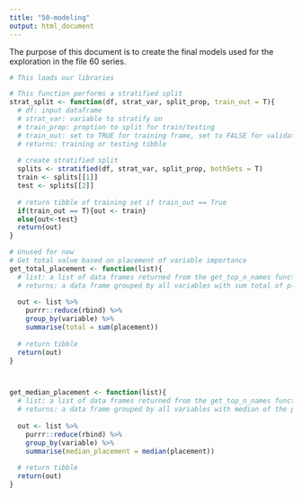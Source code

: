 ```yaml
---
title: "50-modeling"
output: html_document
---
```


The purpose of this document is to create the final models used for the exploration in the file 60 series.

```r
# This loads our libraries

```

```r
# This function performs a stratified split
strat_split <- function(df, strat_var, split_prop, train_out = T){
  # df: input dataframe
  # strat_var: variable to stratify on
  # train_prop: proption to split for train/testing
  # train_out: set to TRUE for training frame, set to FALSE for validation frame
  # returns: training or testing tibble
  
  # create stratified split
  splits <- stratified(df, strat_var, split_prop, bothSets = T)
  train <- splits[[1]]
  test <- splits[[2]]
  
  # return tibble of training set if train_out == True
  if(train_out == T){out <- train}
  else{out<-test}
  return(out)
}

# Unused for now
# Get total value based on placement of variable importance
get_total_placement <- function(list){
  # list: a list of data frames returned from the get_top_n_names function
  # returns: a data frame grouped by all variables with sum total of placement
  
  out <- list %>%
    purrr::reduce(rbind) %>% 
    group_by(variable) %>% 
    summarise(total = sum(placement))
  
  # return tibble
  return(out)
}



get_median_placement <- function(list){
  # list: a list of data frames returned from the get_top_n_names function
  # returns: a data frame grouped by all variables with median of the placements of those variables
  
  out <- list %>%
    purrr::reduce(rbind) %>% 
    group_by(variable) %>% 
    summarise(median_placement = median(placement))
  
  # return tibble
  return(out)
}
```

```r

```

```r

```

